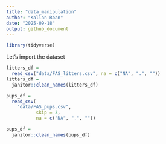 ```yaml
---
title: "data_manipulation"
author: "Kallan Roan"
date: "2025-09-18"
output: github_document
---
```


```r
library(tidyverse)
```

Let's import the dataset
```r
litters_df = 
  read_csv("data/FAS_litters.csv", na = c("NA", ".", ""))
litters_df = 
  janitor::clean_names(litters_df)

pups_df = 
  read_csv(
    "data/FAS_pups.csv", 
           skip = 3, 
           na = c("NA", ".", ""))

pups_df = 
  janitor::clean_names(pups_df)
```

